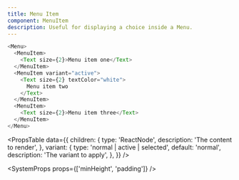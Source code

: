 ```yaml
---
title: Menu Item
component: MenuItem
description: Useful for displaying a choice inside a Menu.
---
```


```js live
<Menu>
  <MenuItem>
    <Text size={2}>Menu item one</Text>
  </MenuItem>
  <MenuItem variant="active">
    <Text size={2} textColor="white">
      Menu item two
    </Text>
  </MenuItem>
  <MenuItem>
    <Text size={2}>Menu item three</Text>
  </MenuItem>
</Menu>
```

<PropsTable
  data={{
    children: {
      type: 'ReactNode',
      description: 'The content to render',
    },
    variant: {
      type: 'normal | active | selected',
      default: 'normal',
      description: 'The variant to apply',
    },
  }}
/>

<SystemProps props={['minHeight', 'padding']} />
